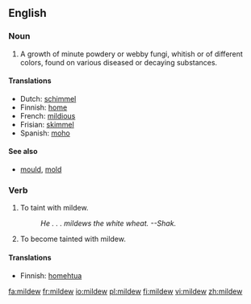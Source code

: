 ==English==

===Noun===
{{en-noun|-}}

# {{botany}} A growth of minute powdery or webby fungi, whitish or of different colors, found on various diseased or decaying substances.

====Translations====
*Dutch: [[schimmel]] {{m}}
*Finnish: [[home]]
*French: [[mildious]] {{m}}
*Frisian: [[skimmel]]
*Spanish: [[moho]] {{m}}

====See also====
*[[mould]], [[mold]]

===Verb===
{{en-verb}}

# To taint with mildew.
#:''He . . . mildews the white wheat.  --Shak.''
# To become tainted with mildew.

====Translations====
*Finnish: [[homehtua]]

[[fa:mildew]]
[[fr:mildew]]
[[io:mildew]]
[[pl:mildew]]
[[fi:mildew]]
[[vi:mildew]]
[[zh:mildew]]